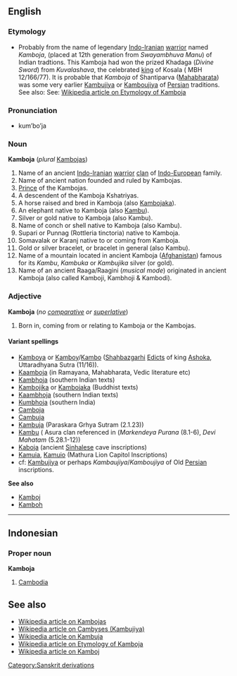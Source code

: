 {{wikipedia}}

==English==
===Etymology===
*Probably from the name of legendary [[Indo-Iranian]] [[warrior]]  named ''Kamboja'', (placed  at 12th generation from ''Swayambhuva Manu'') of Indian tradtions. This Kamboja had won the prized Khadaga (''Divine Sword'') from ''Kuvalashava'', the celebrated [[Monarch|king]]  of Kosala ( MBH 12/166/77). It is probable that  ''Kamboja'' of  Shantiparva ([[Mahabharata]]) was some very earlier [[Kambujiya]] or [[Kambujiya |Kamboujiya]] of [[Persia]]n traditions. See also: See: [[w:Etymology of Kamboja|Wikipedia article on Etymology of Kamboja]]

===Pronunciation===
*kum’bo’ja

===Noun===
'''Kamboja'''  (''plural''  [[Kambojas]])

# Name of an ancient [[Indo-Iranian]] [[warrior]] [[clan]] of [[Indo-European]] family. 
# Name of ancient nation founded and ruled by Kambojas. 
# [[Monarch|Prince]] of the Kambojas. 
# A descendent of the Kamboja Kshatriyas.
# A horse raised and bred in Kamboja (also [[Kambojaka]]).
# An elephant native to Kamboja  (also [[Kambu]]).
# Silver or gold native to Kamboja (also Kambu).
# Name of conch or shell native to Kamboja (also Kambu).
# Supari or Punnag  (Rottleria tinctoria) native to Kamboja.
# Somavalak or Karanj native to or coming from Kamboja.
# Gold or silver bracelet, or bracelet in general (also Kambu).
# Name of a mountain located in ancient Kamboja ([[Afghanistan]]) famous for its ''Kambu'', ''Kambuka'' or ''Kambujika'' silver (or gold).
# Name of an ancient Raaga/Raagini (''musical mode'') originated in ancient Kamboja (also called Kamboji, Kambhoji & Kambodi).

===Adjective===
<!-- this may be another case of a noun used adjectivally. -->
'''Kamboja''' (''no [[comparative]] or [[superlative]]'')

# Born in, coming from or relating to Kamboja or the Kambojas.

====Variant spellings====
*[[Kamboya]] or [[Kamboy]]/[[Kambo]]  ([[Shahbazgarhi]] [[Edicts]] of king [[Ashoka]], Uttaradhyana Sutra (11/16)).
*[[Kaamboja]]    (in Ramayana, Mahabharata, Vedic literature etc)
*[[Kambhoja]]    (southern Indian texts) 
*[[Kambojika]] or [[Kambojaka]] (Buddhist texts)
*[[Kaambhoja]]   (southern Indian texts) 
*[[Kumbhoja]]    (southern India)
*[[Camboja]]    
*[[Cambuja]]
*[[Kambuja]]     (Paraskara Grhya Sutram (2.1.23))
*[[Kambu]]       ( Asura clan referenced in (''Markendeya Purana'' (8.1-6), ''Devi Mahatam'' (5.28.1-12))
*[[Kaboja]] (ancient [[Sinhalese]] cave inscriptions)
*[[Kamuia]], [[Kamuio]] (Mathura Lion Capitol Inscriptions)
*cf: [[Kambujiya]] or perhaps ''Kambaujiya''/''Kamboujiya'' of Old [[Persian]] inscriptions.

'''See also''' 
*[[Kamboj]]
*[[Kamboh]]

[[Category:Sanskrit derivations]]

----

==Indonesian==
===Proper noun===
'''Kamboja'''

# [[Cambodia]]

==See also==

*[[w:Kambojas|Wikipedia article on Kambojas]]
*[[w:Cambyses|Wikipedia article on Cambyses (Kambujiya)]]
*[[w:Kambuja|Wikipedia article on Kambuja]]
*[[w:Etymology of Kamboja|Wikipedia article on Etymology of Kamboja]]
*[[w:Kamboj|Wikipedia article on Kamboj]]